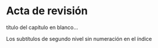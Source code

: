 # Acta de revisión  {-}

título del capítulo en blanco...


Los subtítulos de segundo nivel sin numeración en el índice
<!-- 
\thispagestyle{empty}
\mbox

\newpage
I am a comment! -->

